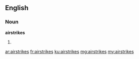 ==English==

===Noun===
'''airstrikes'''

# {{plural of|airstrike}}

[[ar:airstrikes]]
[[fr:airstrikes]]
[[ku:airstrikes]]
[[mg:airstrikes]]
[[my:airstrikes]]